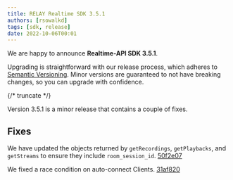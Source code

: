 ---
title: RELAY Realtime SDK 3.5.1
authors: [rsowalkd]
tags: [sdk, release]
date: 2022-10-06T00:01
---

We are happy to announce **Realtime-API SDK 3.5.1**.

Upgrading is straightforward with our release process, which adheres to [Semantic Versioning](https://semver.org/).
Minor versions are guaranteed to not have breaking changes, so you can upgrade with confidence.

<ReleaseCard library="@signalwire/realtime-api" version="3.5.1" releaseType="patch"/>


{/* truncate */}

Version 3.5.1 is a minor release that contains a couple of fixes.

## Fixes

We have updated the objects returned by `getRecordings`, `getPlaybacks`, and `getStreams` to ensure they include `room_session_id`. [50f2e07](https://github.com/signalwire/signalwire-js/commit/50f2e07f2e51a11b202d30b38cd37bc0d2270dc6)

We fixed a race condition on auto-connect Clients. [31af820](https://github.com/signalwire/signalwire-js/commit/31af820961f6c1cdc810b3b42a4dcf543610fcb4)

